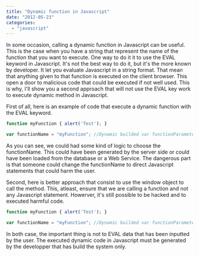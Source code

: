 ```yaml
---
title: "Dynamic function in Javascript"
date: "2012-05-23"
categories: 
  - "javascript"
---
```


In some occasion, calling a dynamic function in Javascript can be useful. This is the case when you have a string that represent the name of the function that you want to execute. One way to do it it to use the EVAL keyword in Javascript. It's not the best way to do it, but it's the more known by developer. It let you evaluate Javascript in a string format. That mean that anything given to that function is executed on the client browser. This open a door to malicious code that could be executed if not well used. This is why, I'll show you a second approach that will not use the EVAL key work to execute dynamic method in Javascript.

First of all, here is an example of code that execute a dynamic function with the EVAL keyword.

```typescript
function myFunction { alert('Test'); }

var functionName = "myFunction"; //Dynamic builded var functionParameter = "firstParameter, secondParameter"; //Dynamic parameters var functionToCall = functionName + "('" + functionParameter + "');"; var ret = eval(functionToCall); 
``` 


As you can see, we could had some kind of logic to choose the functionName. This could have been generated by the server side or could have been loaded from the database or a Web Service. The dangerous part is that someone could change the functionName to direct Javascript statements that could harm the user.

Second, here is better approach that consist to use the window object to call the method. This, atleast, ensure that we are calling a function and not any Javascript statement. Howerver, it's still possible to be hacked and to executed harmful code.

```typescript
function myFunction { alert('Test'); }

var functionName = "myFunction"; //Dynamic builded var functionParameter = "firstParameter, secondParameter"; //Dynamic parameters var functionToCall = window[functionName]; var ret = functionToCall(functionParameter); 
``` 


In both case, the important thing is not to EVAL data that has been inputted by the user. The executed dynamic code in Javascript must be generated by the developper that has build the system only.
